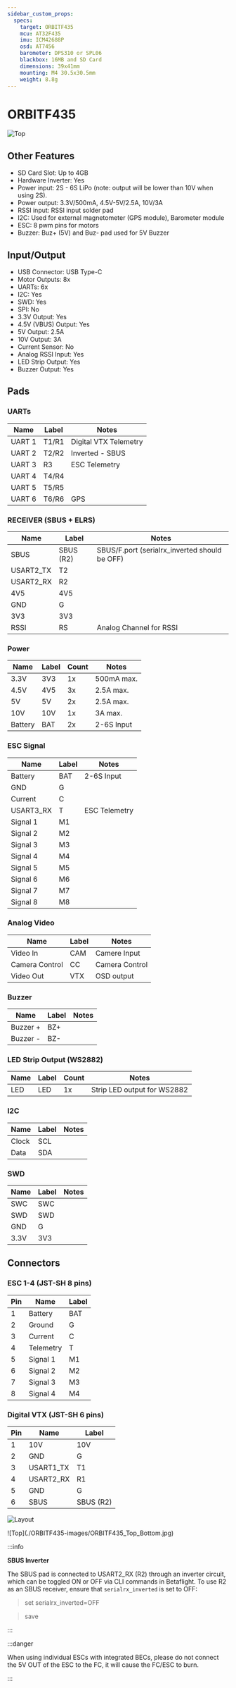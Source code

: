 ```yaml
---
sidebar_custom_props:
  specs:
    target: ORBITF435
    mcu: AT32F435
    imu: ICM42688P
    osd: AT7456
    barometer: DPS310 or SPL06
    blackbox: 16MB and SD Card
    dimensions: 39x41mm
    mounting: M4 30.5x30.5mm
    weight: 8.8g
---
```



# ORBITF435

<Tabs>

<TabItem value="specifications" label="Specifications" default>

<SpecGrid>

![Top](./ORBITF435-images/ORBITF435_1.jpg)

</SpecGrid>

## Other Features

- SD Card Slot: Up to 4GB
- Hardware Inverter: Yes
- Power input: 2S - 6S LiPo (note: output will be lower than 10V when using 2S).
- Power output: 3.3V/500mA, 4.5V-5V/2.5A, 10V/3A
- RSSI input: RSSI input solder pad
- I2C: Used for external magnetometer (GPS module), Barometer module
- ESC: 8 pwm pins for motors
- Buzzer: Buz+ (5V) and Buz- pad used for 5V Buzzer

## Input/Output

- USB Connector: USB Type-C
- Motor Outputs: 8x
- UARTs: 6x
- I2C: Yes
- SWD: Yes
- SPI: No
- 3.3V Output: Yes
- 4.5V (VBUS) Output: Yes
- 5V Output: 2.5A
- 10V Output: 3A
- Current Sensor: No
- Analog RSSI Input: Yes
- LED Strip Output: Yes
- Buzzer Output: Yes

## Pads

### UARTs

| Name   | Label | Notes                 |
| ------ | ----- | --------------------- |
| UART 1 | T1/R1 | Digital VTX Telemetry |
| UART 2 | T2/R2 | Inverted - SBUS       |
| UART 3 | R3    | ESC Telemetry         |
| UART 4 | T4/R4 |                       |
| UART 5 | T5/R5 |                       |
| UART 6 | T6/R6 | GPS                   |

### RECEIVER (SBUS + ELRS)

| Name      | Label     | Notes                                         |
| --------- | --------- | --------------------------------------------- |
| SBUS      | SBUS (R2) | SBUS/F.port (serialrx_inverted should be OFF) |
| USART2_TX | T2        |                                               |
| USART2_RX | R2        |                                               |
| 4V5       | 4V5       |                                               |
| GND       | G         |                                               |
| 3V3       | 3V3       |                                               |
| RSSI      | RS        | Analog Channel for RSSI                       |

### Power

| Name    | Label | Count | Notes      |
| ------- | ----- | ----- | ---------- |
| 3.3V    | 3V3   | 1x    | 500mA max. |
| 4.5V    | 4V5   | 3x    | 2.5A max.  |
| 5V      | 5V    | 2x    | 2.5A max.  |
| 10V     | 10V   | 1x    | 3A max.    |
| Battery | BAT   | 2x    | 2-6S Input |

### ESC Signal

| Name      | Label | Notes         |
| --------- | ----- | ------------- |
| Battery   | BAT   | 2-6S Input    |
| GND       | G     |               |
| Current   | C     |               |
| USART3_RX | T     | ESC Telemetry |
| Signal 1  | M1    |               |
| Signal 2  | M2    |               |
| Signal 3  | M3    |               |
| Signal 4  | M4    |               |
| Signal 5  | M5    |               |
| Signal 6  | M6    |               |
| Signal 7  | M7    |               |
| Signal 8  | M8    |               |

### Analog Video

| Name           | Label | Notes          |
| -------------- | ----- | -------------- |
| Video In       | CAM   | Camere Input   |
| Camera Control | CC    | Camera Control |
| Video Out      | VTX   | OSD output     |

### Buzzer

| Name     | Label | Notes |
| -------- | ----- | ----- |
| Buzzer + | BZ+   |       |
| Buzzer - | BZ-   |       |

### LED Strip Output (WS2882)

| Name | Label | Count | Notes                       |
| ---- | ----- | ----- | --------------------------- |
| LED  | LED   | 1x    | Strip LED output for WS2882 |

### I2C

| Name  | Label | Notes |
| ----- | ----- | ----- |
| Clock | SCL   |       |
| Data  | SDA   |       |

### SWD

| Name | Label | Notes |
| ---- | ----- | ----- |
| SWC  | SWC   |       |
| SWD  | SWD   |       |
| GND  | G     |       |
| 3.3V | 3V3   |       |

## Connectors

### ESC 1-4 (JST-SH 8 pins)

| Pin | Name      | Label |
| --- | --------- | ----- |
| 1   | Battery   | BAT   |
| 2   | Ground    | G     |
| 3   | Current   | C     |
| 4   | Telemetry | T     |
| 5   | Signal 1  | M1    |
| 6   | Signal 2  | M2    |
| 7   | Signal 3  | M3    |
| 8   | Signal 4  | M4    |

### Digital VTX (JST-SH 6 pins)

| Pin | Name      | Label     |
| --- | --------- | --------- |
| 1   | 10V       | 10V       |
| 2   | GND       | G         |
| 3   | USART1_TX | T1        |
| 4   | USART2_RX | R1        |
| 5   | GND       | G         |
| 6   | SBUS      | SBUS (R2) |

</TabItem>
<TabItem value="wiring" label="Wiring Diagrams">

![Layout](./ORBITF435-images/ORBITF435_Layout.jpg)

</TabItem>

<TabItem value="photos" label="Photos">
  ![Top](./ORBITF435-images/ORBITF435_Top_Bottom.jpg)
</TabItem>

<TabItem value="notes" label="Notes">

:::info

**SBUS Inverter**

The SBUS pad is connected to USART2_RX (R2) through an inverter circuit, which can be toggled ON or OFF via CLI commands in Betaflight. To use R2 as an SBUS receiver, ensure that `serialrx_inverted` is set to OFF:

> set serialrx_inverted=OFF

> save

:::

:::danger

When using individual ESCs with integrated BECs, please do not connect the 5V OUT of the ESC to the FC, it will cause the FC/ESC to burn.

:::

</TabItem>

</Tabs>
